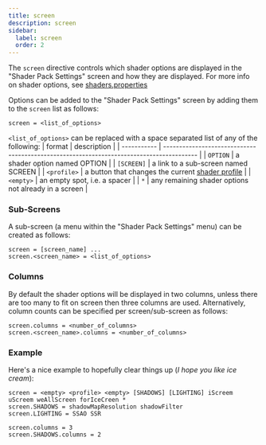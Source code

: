 ```yaml
---
title: screen
description: screen
sidebar:
  label: screen
  order: 2
---
```


The `screen` directive controls which shader options are displayed in the "Shader Pack Settings" screen and how they are displayed. For more info on shader options, see [shaders.properties](/reference/shadersproperties/overview#shader-options)

Options can be added to the "Shader Pack Settings" screen by adding them to the `screen` list as follows:  
```
screen = <list_of_options>
```

`<list_of_options>` can be replaced with a space separated list of any of the following:
| format      | description                                                                              |
| ----------- | ---------------------------------------------------------------------------------------- |
| `OPTION`    | a shader option named OPTION                                                             |
| `[SCREEN]`  | a link to a sub-screen named SCREEN                                                      |
| `<profile>` | a button that changes the current [shader profile](/reference/shadersproperties/profile) |
| `<empty>`   | an empty spot, i.e. a spacer                                                             |
| `*`         | any remaining shader options not already in a screen                                     |



### Sub-Screens
A sub-screen (a menu within the "Shader Pack Settings" menu) can be created as follows:
```
screen = [screen_name] ...
screen.<screen_name> = <list_of_options>
```

### Columns
By default the shader options will be displayed in two columns, unless there are too many to fit on screen then three columns are used. Alternatively, column counts can be specified per screen/sub-screen as follows:
```
screen.columns = <number_of_columns>
screen.<screen_name>.columns = <number_of_columns>
```


### Example
Here's a nice example to hopefully clear things up (*I hope you like ice cream*):
```properties
screen = <empty> <profile> <empty> [SHADOWS] [LIGHTING] iScreem uScreem weAllScreen forIceCreen *
screen.SHADOWS = shadowMapResolution shadowFilter
screen.LIGHTING = SSAO SSR

screen.columns = 3
screen.SHADOWS.columns = 2
```